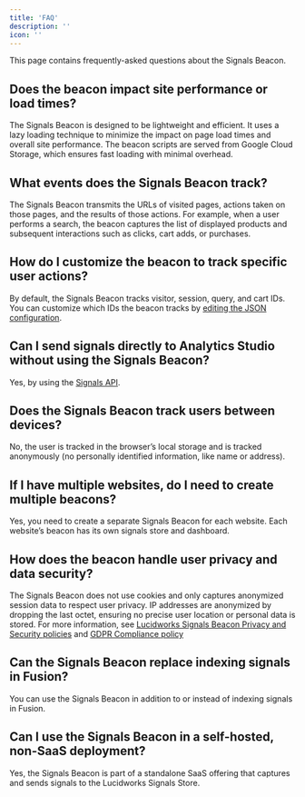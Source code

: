 ```yaml
---
title: 'FAQ'
description: ''
icon: ''
---
```

This page contains frequently-asked questions about the Signals Beacon.

## Does the beacon impact site performance or load times?

The Signals Beacon is designed to be lightweight and efficient. 
It uses a lazy loading technique to minimize the impact on page load times and overall site performance. 
The beacon scripts are served from Google Cloud Storage, which ensures fast loading with minimal overhead.

## What events does the Signals Beacon track?

The Signals Beacon transmits the URLs of visited pages, actions taken on those pages, and the results of those actions. 
For example, when a user performs a search, the beacon captures the list of displayed products and subsequent interactions such as clicks, cart adds, or purchases.

## How do I customize the beacon to track specific user actions?

By default, the Signals Beacon tracks visitor, session, query, and cart IDs.
You can customize which IDs the beacon tracks by [editing the JSON configuration](/lw-platform/analytics/k649vy/signals-beacon#install-the-beacon).

## Can I send signals directly to Analytics Studio without using the Signals Beacon?

Yes, by using the [Signals API](/lw-platform/analytics/uist05/signals-api).

## Does the Signals Beacon track users between devices?

No, the user is tracked in the browser’s local storage and is tracked anonymously (no personally identified information, like name or address).

## If I have multiple websites, do I need to create multiple beacons?

Yes, you need to create a separate Signals Beacon for each website.
Each website’s beacon has its own signals store and dashboard.

## How does the beacon handle user privacy and data security?

The Signals Beacon does not use cookies and only captures anonymized session data to respect user privacy. 
IP addresses are anonymized by dropping the last octet, ensuring no precise user location or personal data is stored.
For more information, see [Lucidworks Signals Beacon Privacy and Security policies](/policies/76qvrv/lucidworks-signals-beacon-privacy-and-security-policies) and [GDPR Compliance policy](/policies/2cddpz/gdpr-compliance-policy)

## Can the Signals Beacon replace indexing signals in Fusion?

You can use the Signals Beacon in addition to or instead of indexing signals in Fusion.

## Can I use the Signals Beacon in a self-hosted, non-SaaS deployment?

Yes, the Signals Beacon is part of a standalone SaaS offering that captures and sends signals to the Lucidworks Signals Store.

